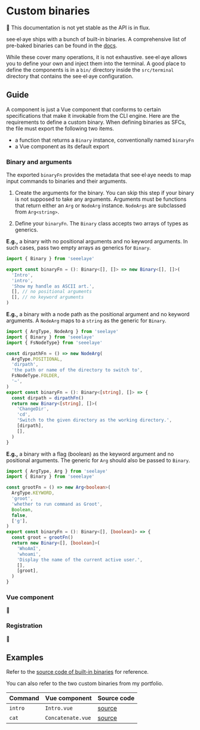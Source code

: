 
<Meta title="Guide/Custom binaries"/>

# Custom binaries

<p style={{
    backgroundColor: 'rgba(220, 50, 47, 0.1)',
    border: '1px solid #dc322f',
    borderRadius: '0.25em',
    padding: '0.5em',
  }}>
  🚧 This documentation is not yet stable as the API is in flux.
</p>

see·el·aye ships with a bunch of built-in binaries. A comprehensive list of
pre-baked binaries can be found in the
[docs](?path=/docs/bins-callable--hello#callable-binaries).

While these cover many operations, it is not exhaustive. see·el·aye allows you
to define your own and inject them into the terminal. A good place to define the
components is in a `bin/` directory inside the `src/terminal` directory that
contains the see·el·aye configuration.

## Guide

A component is just a Vue component that conforms to certain specifications
that make it invokable from the CLI engine. Here are the requirements to define
a custom binary. When defining binaries as SFCs, the file must export the
following two items.

- a function that returns a `Binary` instance, conventionally named `binaryFn`
- a Vue component as its default export

### Binary and arguments

The exported `binaryFn` provides the metadata that see·el·aye needs to map input
commands to binaries and their arguments.

1. Create the arguments for the binary. You can skip this step if your binary
is not supposed to take any arguments. Arguments must be functions that return
either an `Arg` or `NodeArg` instance. `NodeArgs` are subclassed from
`Arg<string>`.

2. Define your `binaryFn`. The `Binary` class accepts two arrays of types as
generics.

**E.g.,** a binary with no positional arguments and no keyword arguments. In such
cases, pass two empty arrays as generics for `Binary`.
```ts
import { Binary } from 'seeelaye'

export const binaryFn = (): Binary<[], []> => new Binary<[], []>(
  'Intro',
  'intro',
  'Show my handle as ASCII art.',
  [], // no positional arguments
  [], // no keyword arguments
)
```

**E.g.,** a binary with a node path as the positional argument and no keyword
arguments. A `NodeArg` maps to a `string` as the generic for `Binary`.
```ts
import { ArgType, NodeArg } from 'seelaye'
import { Binary } from 'seeelaye'
import { FsNodeType} from 'seeelaye'

const dirpathFn = () => new NodeArg(
  ArgType.POSITIONAL,
  'dirpath',
  'the path or name of the directory to switch to',
  FsNodeType.FOLDER,
  '~',
)
export const binaryFn = (): Binary<[string], []> => {
  const dirpath = dirpathFn()
  return new Binary<[string], []>(
    'ChangeDir',
    'cd',
    'Switch to the given directory as the working directory.',
    [dirpath],
    [],
  )
}
```

**E.g.,** a binary with a flag (boolean) as the keyword argument and no
positional arguments. The generic for `Arg` should also be passed to `Binary`.
```ts
import { ArgType, Arg } from 'seelaye'
import { Binary } from 'seeelaye'

const grootFn = () => new Arg<boolean>(
  ArgType.KEYWORD,
  'groot',
  'whether to run command as Groot',
  Boolean,
  false,
  ['g'],
)
export const binaryFn = (): Binary<[], [boolean]> => {
  const groot = grootFn()
  return new Binary<[], [boolean]>(
    'WhoAmI',
    'whoami',
    'Display the name of the current active user.',
    [],
    [groot],
  )
}
```

### Vue component

🚧

### Registration

🚧

## Examples

Refer to the
[source code of built-in binaries](https://github.com/dhruvkb/seeelaye/tree/master/src/bins)
for reference.

You can also refer to the two custom binaries from my portfolio.

| Command | Vue component     | Source code |
|---------|-------------------|-------------|
| `intro` | `Intro.vue`       | [source](https://github.com/dhruvkb/portfolio-brut/blob/master/src/terminal/bin/Intro.vue) |
| `cat`   | `Concatenate.vue` | [source](https://github.com/dhruvkb/portfolio-brut/blob/master/src/terminal/bin/Concatenate.vue) |
